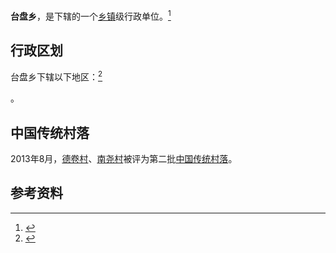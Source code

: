 {{中国乡级行政区|52/26/30/202/000}}

'''台盘乡'''，是{{PRC admin/fullname|52/26/30/202/000|3}}下辖的一个[[乡镇|乡镇]]级行政单位。<ref>{{PRC admin/ref sgc|{{PRC admin/parent|52/26/30/202/000}}}}</ref>

== 行政区划 ==

台盘乡下辖以下地区：<ref>{{PRC admin/ref sgc|52/26/30/202/000}}</ref>

{{PRC admin/children|52/26/30/202/000}}。

==中国传统村落==
2013年8月，[[德卷村|德卷村]]、[[南尧村|南尧村]]被评为第二批[[中国传统村落|中国传统村落]]。

== 参考资料 ==

{{reflist}}

{{行政区划小作品}}
{{PRC admin/navcat|52/26/30/202/000}}
